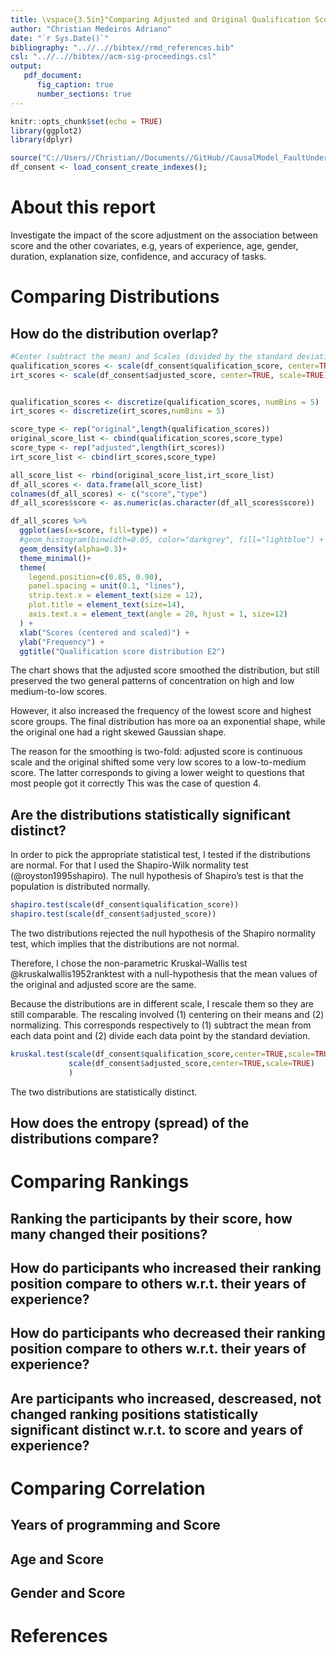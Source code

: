 ```yaml
---
title: \vspace{3.5in}"Comparing Adjusted and Original Qualification Score - Experiment-1"
author: "Christian Medeiros Adriano"
date: "`r Sys.Date()`"
bibliography: "..//..//bibtex//rmd_references.bib"
csl: "..//..//bibtex//acm-sig-proceedings.csl"
output:
   pdf_document:
      fig_caption: true
      number_sections: true
---
```

\newpage
\tableofcontents 
\listoffigures
\listoftables
\newpage 

    
```r
knitr::opts_chunk$set(echo = TRUE)
library(ggplot2)
library(dplyr)

source("C://Users//Christian//Documents//GitHub//CausalModel_FaultUnderstanding//data_loaders//load_consent_create_indexes_E1.R")
df_consent <- load_consent_create_indexes();

```

# About this report

Investigate the impact of the score adjustment on the association between score and the other covariates, e.g, years of experience, age, gender, duration, explanation size, confidence, and accuracy of tasks.

# Comparing Distributions

## How do the distribution overlap?

```r

#Center (subtract the mean) and Scales (divided by the standard deviation)
qualification_scores <- scale(df_consent$qualification_score, center=TRUE, scale=TRUE)
irt_scores <- scale(df_consent$adjusted_score, center=TRUE, scale=TRUE)


qualification_scores <- discretize(qualification_scores, numBins = 5)
irt_scores <- discretize(irt_scores,numBins = 5)

score_type <- rep("original",length(qualification_scores))
original_score_list <- cbind(qualification_scores,score_type)
score_type <- rep("adjusted",length(irt_scores))
irt_score_list <- cbind(irt_scores,score_type)

all_score_list <- rbind(original_score_list,irt_score_list)
df_all_scores <- data.frame(all_score_list)
colnames(df_all_scores) <- c("score","type")
df_all_scores$score <- as.numeric(as.character(df_all_scores$score))

df_all_scores %>%
  ggplot(aes(x=score, fill=type)) +
  #geom_histogram(binwidth=0.05, color="darkgrey", fill="lightblue") +
  geom_density(alpha=0.3)+
  theme_minimal()+
  theme(
    legend.position=c(0.85, 0.90),
    panel.spacing = unit(0.1, "lines"),
    strip.text.x = element_text(size = 12),
    plot.title = element_text(size=14),
    axis.text.x = element_text(angle = 20, hjust = 1, size=12)
  ) +
  xlab("Scores (centered and scaled)") +
  ylab("Frequency") +
  ggtitle("Qualification score distribution E2") 

```

The chart shows that the adjusted score smoothed the distribution,
but still preserved the two general patterns of concentration on 
high and low medium-to-low scores.

However, it also increased the frequency of the lowest score and
highest score groups. The final distribution has more oa an
exponential shape, while the original one had a right skewed Gaussian
shape.


The reason for the smoothing is two-fold: adjusted score is continuous scale and the original shifted some very low scores to a low-to-medium score. The latter
corresponds to giving a lower weight to questions that most people
got it correctly This was the case of question 4.

## Are the distributions statistically significant distinct?
In order to pick the appropriate statistical test, I tested if the distributions are normal. For that I used the Shapiro-Wilk normality test (@royston1995shapiro). The null hypothesis of Shapiro's test is that the population is distributed normally.


```r
shapiro.test(scale(df_consent$qualification_score))
shapiro.test(scale(df_consent$adjusted_score))
```
The two distributions rejected the null hypothesis of the Shapiro normality test, which implies that the distributions are not normal.

Therefore, I chose the non-parametric Kruskal-Wallis test @kruskalwallis1952ranktest with a null-hypothesis that the mean values of the original and adjusted score are the same.

Because the distributions are in different scale, I rescale them so they are still comparable. The rescaling involved (1) centering on their means and (2) normalizing. This corresponds respectively to (1) subtract the mean from each data point and (2) divide each data point by the standard deviation.


```r
kruskal.test(scale(df_consent$qualification_score,center=TRUE,scale=TRUE),
             scale(df_consent$adjusted_score,center=TRUE,scale=TRUE)
             )
```

The two distributions are statistically distinct. 

## How does the entropy (spread) of the distributions compare?


# Comparing Rankings
## Ranking the participants by their score, how many changed their positions? 

## How do participants who increased their ranking position compare to others w.r.t. their years of experience?

## How do participants who decreased their ranking position compare to others w.r.t. their years of experience?

## Are participants who increased, descreased, not changed ranking positions statistically significant distinct w.r.t. to score and years of experience?

# Comparing Correlation
## Years of programming and Score 
## Age and Score 
## Gender and Score

# References

